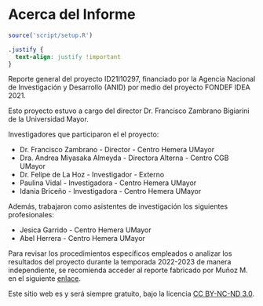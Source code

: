 # Acerca del Informe {.unnumbered}

```r
source('script/setup.R')
```

```css
.justify {
  text-align: justify !important
}
```

::: justify
Reporte general del proyecto ID21I10297, financiado por la Agencia Nacional de Investigación y Desarrollo (ANID) por medio del proyecto FONDEF IDEA 2021.

Esto proyecto estuvo a cargo del director Dr. Francisco Zambrano Bigiarini de la Universidad Mayor.

Investigadores que participaron el el proyecto:

-   Dr. Francisco Zambrano - Director - Centro Hemera UMayor
-   Dra. Andrea Miyasaka Almeyda - Directora Alterna - Centro CGB UMayor
-   Dr. Felipe de La Hoz - Investigador - Externo
-   Paulina Vidal - Investigadora - Centro Hemera UMayor
-   Idania Briceño - Investigadora - Centro Hemera UMayor

Además, trabajaron como asistentes de investigación los siguientes profesionales:

-   Jesica Garrido - Centro Hemera UMayor
-   Abel Herrera - Centro Hemera UMayor

Para revisar los procedimientos específicos empleados o analizar los resultados del proyecto durante la temporada 2022-2023 de manera independiente, se recomienda acceder al reporte fabricado por Muñoz M. en el siguiente [enlace](https://mherreradiaz.github.io/reporte_general/static/anexos/01_reporte_calidad_produccion.pdf){target="_blank"}.

Este sitio web es y será siempre gratuito, bajo la licencia [CC BY-NC-ND 3.0](https://creativecommons.org/licenses/by-nc-nd/3.0/us/).

:::
